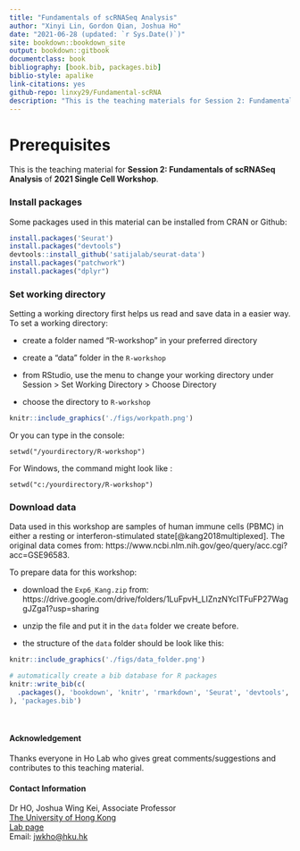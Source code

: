 ```yaml
--- 
title: "Fundamentals of scRNASeq Analysis"
author: "Xinyi Lin, Gordon Qian, Joshua Ho"
date: "2021-06-28 (updated: `r Sys.Date()`)"
site: bookdown::bookdown_site
output: bookdown::gitbook
documentclass: book
bibliography: [book.bib, packages.bib]
biblio-style: apalike
link-citations: yes
github-repo: linxy29/Fundamental-scRNA
description: "This is the teaching materials for Session 2: Fundamentals of scRNASeq Analysis of 2021 Single Cell Workshop"
---
```


# Prerequisites {-}

This is the teaching material for **Session 2: Fundamentals of scRNASeq Analysis** of **2021 Single Cell Workshop**.

### Install packages {-}

Some packages used in this material can be installed from CRAN or Github:

```r
install.packages('Seurat')
install.packages("devtools")
devtools::install_github('satijalab/seurat-data')
install.packages("patchwork")
install.packages("dplyr")
```

### Set working directory {-}

Setting a working directory first helps us read and save data in a easier way. To set a working directory:

* create a folder named “R-workshop” in your preferred directory

* create a “data” folder in the `R-workshop`

* from RStudio, use the menu to change your working directory under Session > Set Working Directory > Choose Directory

* choose the directory to `R-workshop`

```r
knitr::include_graphics('./figs/workpath.png')
```

Or you can type in the console:
```
setwd("/yourdirectory/R-workshop")
```
For Windows, the command might look like :
```
setwd("c:/yourdirectory/R-workshop")
```

### Download data {-}

Data used in this workshop are samples of human immune cells (PBMC) in either a resting or interferon-stimulated state[@kang2018multiplexed]. The original data comes from: https://www.ncbi.nlm.nih.gov/geo/query/acc.cgi?acc=GSE96583.

To prepare data for this workshop:

* download the `Exp6_Kang.zip` from: https://drive.google.com/drive/folders/1LuFpvH_LIZnzNYcITFuFP27WaggJZga1?usp=sharing 

* unzip the file and put it in the `data` folder we create before.

* the structure of the `data` folder should be look like this:

```r
knitr::include_graphics('./figs/data_folder.png')
```

```r
# automatically create a bib database for R packages
knitr::write_bib(c(
  .packages(), 'bookdown', 'knitr', 'rmarkdown', 'Seurat', 'devtools', 'patchwork'
), 'packages.bib')
```

<br/>

#### Acknowledgement {-}

Thanks everyone in Ho Lab who gives great comments/suggestions and contributes to this teaching material.

#### Contact Information {-}

Dr HO, Joshua Wing Kei, Associate Professor
<br>[The University of Hong Kong](https://www.hku.hk/)
<br>[Lab page](https://holab-hku.github.io/)
<br>Email: [jwkho@hku.hk](mailto: jwkho@hku.hk)
